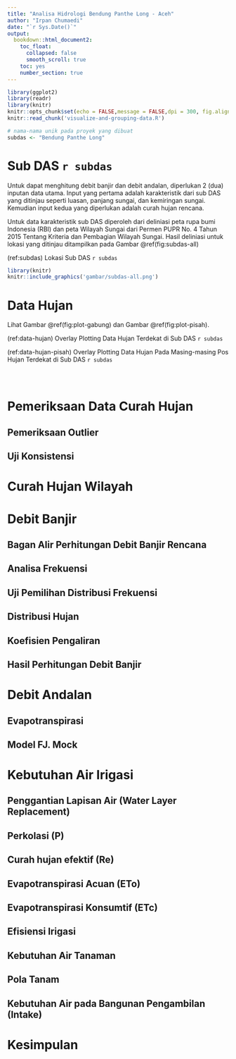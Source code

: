 ```yaml
---
title: "Analisa Hidrologi Bendung Panthe Long - Aceh"
author: "Irpan Chumaedi"
date: "`r Sys.Date()`"
output:
  bookdown::html_document2:
    toc_float:
      collapsed: false
      smooth_scroll: true
    toc: yes
    number_section: true
---
```


```r
library(ggplot2)
library(readr)
library(knitr)
knitr::opts_chunk$set(echo = FALSE,message = FALSE,dpi = 300, fig.align="center")
knitr::read_chunk('visualize-and-grouping-data.R')
```

```r
# nama-nama unik pada proyek yang dibuat
subdas <- "Bendung Panthe Long"

```

# Sub DAS `r subdas`

Untuk dapat menghitung debit banjir dan debit andalan, diperlukan 2 (dua) inputan data utama. Input yang pertama adalah karakteristik dari sub DAS yang ditinjau seperti luasan, panjang sungai, dan kemiringan sungai. Kemudian input kedua yang diperlukan adalah curah hujan rencana.

Untuk data karakteristik sub DAS diperoleh dari deliniasi peta rupa bumi Indonesia (RBI) dan peta Wilayah Sungai dari Permen PUPR No. 4 Tahun 2015 Tentang Kriteria dan Pembagian Wilayah Sungai. Hasil deliniasi untuk lokasi yang ditinjau ditampilkan pada Gambar \@ref(fig:subdas-all)

(ref:subdas) Lokasi Sub DAS `r subdas`

```r
library(knitr)
knitr::include_graphics('gambar/subdas-all.png')

```

# Data Hujan

Lihat Gambar \@ref(fig:plot-gabung) dan Gambar \@ref(fig:plot-pisah).

(ref:data-hujan) Overlay Plotting Data Hujan Terdekat di Sub DAS `r subdas`

(ref:data-hujan-pisah) Overlay Plotting Data Hujan Pada Masing-masing Pos Hujan Terdekat di Sub DAS `r subdas`

```r
```

```r

```

```r
```

# Pemeriksaan Data Curah Hujan

## Pemeriksaan Outlier

## Uji Konsistensi

# Curah Hujan Wilayah

# Debit Banjir

## Bagan Alir Perhitungan Debit Banjir Rencana

## Analisa Frekuensi

## Uji Pemilihan Distribusi Frekuensi

## Distribusi Hujan

## Koefisien Pengaliran

## Hasil Perhitungan Debit Banjir

# Debit Andalan

## Evapotranspirasi

## Model FJ. Mock

# Kebutuhan Air Irigasi

## Penggantian Lapisan Air (Water Layer Replacement)

## Perkolasi (P)

## Curah hujan efektif (Re)

## Evapotranspirasi Acuan (ETo)

## Evapotranspirasi Konsumtif (ETc)

## Efisiensi Irigasi

## Kebutuhan Air Tanaman

## Pola Tanam

## Kebutuhan Air pada Bangunan Pengambilan (Intake)

# Kesimpulan
